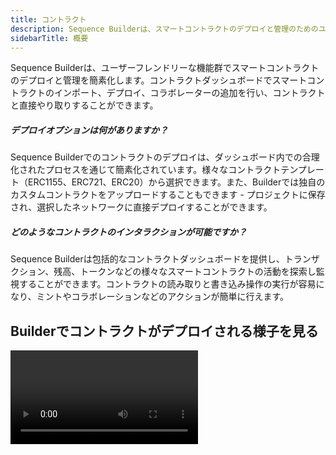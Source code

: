 ```yaml
---
title: コントラクト
description: Sequence Builderは、スマートコントラクトのデプロイと管理のためのユーザーフレンドリーなプラットフォームを提供します。コントラクトテンプレートから選択するか、カスタムコントラクトをアップロードし、選択したネットワークに直接デプロイできます。
sidebarTitle: 概要
---
```


Sequence Builderは、ユーザーフレンドリーな機能群でスマートコントラクトのデプロイと管理を簡素化します。コントラクトダッシュボードでスマートコントラクトのインポート、デプロイ、コラボレーターの追加を行い、コントラクトと直接やり取りすることができます。

##### デプロイオプションは何がありますか？

Sequence Builderでのコントラクトのデプロイは、ダッシュボード内での合理化されたプロセスを通じて簡素化されています。様々なコントラクトテンプレート（ERC1155、ERC721、ERC20）から選択できます。また、Builderでは独自のカスタムコントラクトをアップロードすることもできます - プロジェクトに保存され、選択したネットワークに直接デプロイすることができます。

##### どのようなコントラクトのインタラクションが可能ですか？

Sequence Builderは包括的なコントラクトダッシュボードを提供し、トランザクション、残高、トークンなどの様々なスマートコントラクトの活動を探索し監視することができます。コントラクトの読み取りと書き込み操作の実行が容易になり、ミントやコラボレーションなどのアクションが簡単に行えます。

## Builderでコントラクトがデプロイされる様子を見る

<Frame>
  <video controls className="w-full aspect-video" src="/video/builder/03_Contracts.mp4" />
</Frame>

## 監査済みコントラクトにコントラクトコラボレーターを追加する

テンプレートからコントラクトを選択してデプロイしたら、特定のコントラクトに移動し、設定を選択して権限を表示することができます。

<Frame>
  ![contract settings](/images/builder/builder_contract_specific_settings.png)
</Frame>

モーダルを開いたら、`Permissions`タブを選択して`Edit`、または`+ Add Collaborator`できます。

<Frame>
  ![add collaborator](/images/builder/builder_contract_specific_permissions.png)
</Frame>

コラボレーターとして追加したいユーザーのアドレスでフォームに記入し、ドロップダウンを選択して新しい役割を割り当ててください。

##### 可能な役割

* 管理者：役割を更新できます
* ミンター：トークンをミントできます
* ミント管理者：ミントロジックを設定できます
* 引き出し：コントラクトからトークンを引き出せます
* メタデータ管理者：メタデータを更新できます

<Frame>
  ![assign role](/images/builder/builder_contract_permissions_dropdown.png)
</Frame>

最後に、トランザクションを完了し署名して、コントラクトがデプロイされているネットワークにデプロイします。

<Frame>
  ![complete transaction](/images/builder/builder_contract_permissions_transaction.png)
</Frame>
